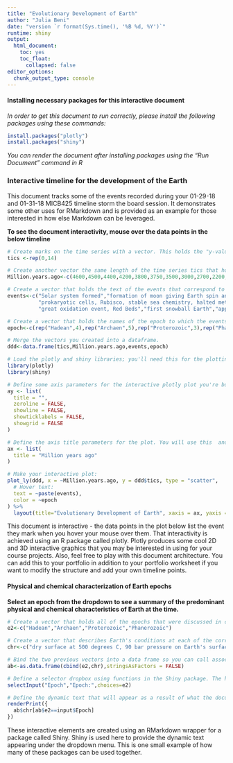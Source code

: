 ```yaml
---
title: "Evolutionary Development of Earth"
author: "Julia Beni"
date: "version `r format(Sys.time(), '%B %d, %Y')`"
runtime: shiny
output:
  html_document: 
    toc: yes
    toc_float: 
      collapsed: false
editor_options: 
  chunk_output_type: console
---
```

#### Installing necessary packages for this interactive document  


*In order to get this document to run correctly, please install the following packages using these commands:*
```r
install.packages("plotly")
install.packages("shiny")
```
  
  
  *You can render the document after installing packages using the "Run Document" command in R*
  
### Interactive timeline for the development of the Earth  


  This document tracks some of the events recorded during your 01-29-18 and 01-31-18 MICB425 timeline storm the board session. It demonstrates some other uses for RMarkdown and is provided as an example for those interested in how else Markdown can be leveraged.
  
**To see the document interactivity, mouse over the data points in the below timeline**

```r
# Create marks on the time series with a vector. This holds the "y-value" for the timeline, which we are using as 0 for this application.
tics <-rep(0,14)

# Create another vector the same length of the time series tics that holds the discrete dates to be displayed on the timeline. List the dates as a factor of millions of years ago (billions are a thousand million years).
Million.years.ago<-c(4600,4500,4400,4200,3800,3750,3500,3000,2700,2200,2100,1300,0.550,0)

# Create a vector that holds the text of the events that correspond to the dates that you provided in the Million.years.ago vector.
events<-c("Solar system formed","formation of moon giving Earth spin and tilt, day/night cycles & seasons","formation of oceans and early atmosphere","Darwinian threshold",
          "prokaryotic cells, Rubisco, stable sea chemistry, halted meteorite bombardment","photosynthesis","cyanobacteria","eukaryotic cells",
          "great oxidation event, Red Beds","first snowball Earth","appearance of multicellular life", "animals","humans","today")

# Create a vector that holds the names of the epoch to which the events you've recorded correspond.
epoch<-c(rep("Hadean",4),rep("Archaen",5),rep("Proterozoic",3),rep("Phanerozoic",2))

# Merge the vectors you created into a dataframe.
ddd<-data.frame(tics,Million.years.ago,events,epoch)

# Load the plotly and shiny libraries; you'll need this for the plotting later.
library(plotly)
library(shiny)

# Define some axis parameters for the interactive plotly plot you're building. I want this to look like a timeline, so I want to effectively erase the y-axis.
ay <- list(
  title = "",
  zeroline = FALSE,
  showline = FALSE,
  showticklabels = FALSE,
  showgrid = FALSE
)

# Define the axis title parameters for the plot. You will use this  and the ay variable you defined previously in the next command.
ax <- list(
  title = "Million years ago"
)

# Make your interactive plot:
plot_ly(ddd, x = ~Million.years.ago, y = ddd$tics, type = "scatter",
  # Hover text:
  text = ~paste(events),
  color = ~epoch
) %>%
  layout(title="Evolutionary Development of Earth", xaxis = ax, yaxis = ay)
```
  
    
    
    
This document is interactive - the data points in the plot below list the event they mark when you hover your mouse over them. That interactivity is achieved using an R package called plotly. Plotly produces some cool 2D and 3D interactive graphics that you may be interested in using for your course projects. Also, feel free to play with this document architecture. You can add this to your portfolio in addition to your portfolio worksheet if you want to modify the structure and add your own timeline points.
  
#### Physical and chemical characterization of Earth epochs  


**Select an epoch from the dropdown to see a summary of the predominant physical and chemical characteristics of Earth at the time.**  

```r

# Create a vector that holds all of the epochs that were discussed in class.
e2<-c("Hadean","Archaen","Proterozoic","Phanerozoic")

# Create a vector that describes Earth's conditions at each of the corresponding epochs listed in the above vector.
chr<-c("dry surface at 500 degrees C, 90 bar pressure on Earth's surface; carbon dioxide tied up in carbonate materials such as limestone", "strong greenhouse gases predominate (methane and carbon dioxide)", "oxidation of the early atmosphere - microaerobic", "increased oxygenation of the atmosphere, mass extinction events from meteorite impacts")

# Bind the two previous vectors into a data frame so you can call associate the epochs with their characteristics.
ab<-as.data.frame(cbind(e2,chr),stringsAsFactors = FALSE)

# Define a selector dropbox using functions in the Shiny package. The header for the dropbox is called "Epoch:", and within the function, we refer to this input as "Epoch" (this is similar to assigning a variable in base R). The choices supplied to the dropbox are everything listed in the vector e2.
selectInput("Epoch","Epoch:",choices=e2)

# Define the dynamic text that will appear as a result of what the document user chooses in the dropbox. This function utilizes the two vectors you built with epochs and their physical and chemical characteristics and their association in a dataframe.
renderPrint({
  ab$chr[ab$e2==input$Epoch]
})

```
  
  
  These interactive elements are created using an RMarkdown wrapper for a package called Shiny. Shiny is used here to provide the dynamic text appearing under the dropdown menu. This is one small example of how many of these packages can be used together. 